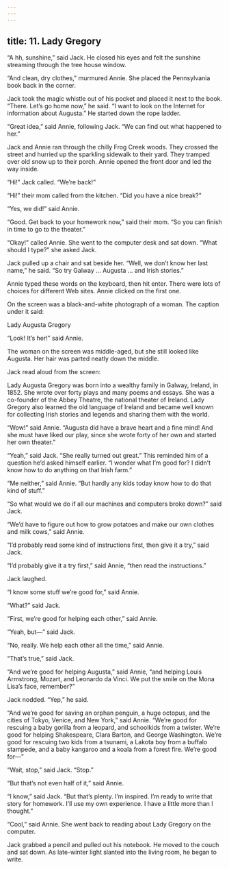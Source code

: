 ```yaml
---
---
---
```

title: 11. Lady Gregory
---




“A hh, sunshine,” said Jack. He closed his eyes and felt the sunshine streaming through the tree house window.

“And clean, dry clothes,” murmured Annie. She placed the Pennsylvania book back in the corner.

Jack took the magic whistle out of his pocket and placed it next to the book. “There. Let’s go home now,” he said. “I want to look on the Internet for information about Augusta.” He started down the rope ladder.

“Great idea,” said Annie, following Jack. “We can find out what happened to her.”

Jack and Annie ran through the chilly Frog Creek woods. They crossed the street and hurried up the sparkling sidewalk to their yard. They tramped over old snow up to their porch. Annie opened the front door and led the way inside.

“Hi!” Jack called. “We’re back!”

“Hi!” their mom called from the kitchen. “Did you have a nice break?”

“Yes, we did!” said Annie.

“Good. Get back to your homework now,” said their mom. “So you can finish in time to go to the theater.”

“Okay!” called Annie. She went to the computer desk and sat down. “What should I type?” she asked Jack.

Jack pulled up a chair and sat beside her. “Well, we don’t know her last name,” he said. “So try Galway … Augusta … and Irish stories.”

Annie typed these words on the keyboard, then hit enter. There were lots of choices for different Web sites. Annie clicked on the first one.

On the screen was a black-and-white photograph of a woman. The caption under it said:

Lady Augusta Gregory

“Look! It’s her!” said Annie.

The woman on the screen was middle-aged, but she still looked like Augusta. Her hair was parted neatly down the middle.

Jack read aloud from the screen:

Lady Augusta Gregory was born into a wealthy family in Galway, Ireland, in 1852. She wrote over forty plays and many poems and essays. She was a co-founder of the Abbey Theatre, the national theater of Ireland. Lady Gregory also learned the old language of Ireland and became well known for collecting Irish stories and legends and sharing them with the world.



“Wow!” said Annie. “Augusta did have a brave heart and a fine mind! And she must have liked our play, since she wrote forty of her own and started her own theater.”



“Yeah,” said Jack. “She really turned out great.” This reminded him of a question he’d asked himself earlier. “I wonder what I’m good for? I didn’t know how to do anything on that Irish farm.”

“Me neither,” said Annie. “But hardly any kids today know how to do that kind of stuff.”

“So what would we do if all our machines and computers broke down?” said Jack.

“We’d have to figure out how to grow potatoes and make our own clothes and milk cows,” said Annie.

“I’d probably read some kind of instructions first, then give it a try,” said Jack.

“I’d probably give it a try first,” said Annie, “then read the instructions.”

Jack laughed.

“I know some stuff we’re good for,” said Annie.

“What?” said Jack.

“First, we’re good for helping each other,” said Annie.

“Yeah, but—” said Jack.

“No, really. We help each other all the time,” said Annie.

“That’s true,” said Jack.

“And we’re good for helping Augusta,” said Annie, “and helping Louis Armstrong, Mozart, and Leonardo da Vinci. We put the smile on the Mona Lisa’s face, remember?”

Jack nodded. “Yep,” he said.

“And we’re good for saving an orphan penguin, a huge octopus, and the cities of Tokyo, Venice, and New York,” said Annie. “We’re good for rescuing a baby gorilla from a leopard, and schoolkids from a twister. We’re good for helping Shakespeare, Clara Barton, and George Washington. We’re good for rescuing two kids from a tsunami, a Lakota boy from a buffalo stampede, and a baby kangaroo and a koala from a forest fire. We’re good for—”

“Wait, stop,” said Jack. “Stop.”

“But that’s not even half of it,” said Annie.

“I know,” said Jack. “But that’s plenty. I’m inspired. I’m ready to write that story for homework. I’ll use my own experience. I have a little more than I thought.”

“Cool,” said Annie. She went back to reading about Lady Gregory on the computer.

Jack grabbed a pencil and pulled out his notebook. He moved to the couch and sat down. As late-winter light slanted into the living room, he began to write.